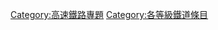 {{Articles by Quality|topic=高速鐵路|project=高速鐵路|format=toc}}
[[Category:高速鐵路專題|Category:高速鐵路專題]]
[[Category:各等級鐵道條目|Category:各等級鐵道條目]]